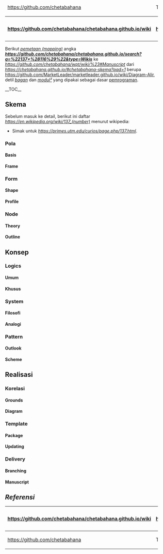 <table>
  <thead>
    <tr>
      <td>[[<img src="https://avatars1.githubusercontent.com/u/36441664?v=3&s=20" class="avatar">|https://github.com/chetabahana]]</td><td colspan="7">This [[#|wiki]] is courtesy of '''[[Chetabahana Project|https://github.com/MarketLeader]]'''. Find all of them on '''[[Project Map|https://github.com/chetabahana/chetabahana.github.io/wiki/Skema#Implementasi]]'''.</td><td>[[<img src="https://avatars2.githubusercontent.com/u/36441943?v=3&s=20">|https://github.com/MarketLeader]]</td>   
    </tr>
  </thead>
  <tbody>
    <tr>
      <th>[[:arrow_double_up:|https://github.com/chetabahana/chetabahana.github.io/wiki]]</th>
      <th>[[:arrow_up_small:|https://github.com/chetabahana/chetabahana.github.io/wiki]]</th>
      <th>[[Home|:rewind:]] [[Home|Intro]]</th>
      <th>[[136#Manuscript|:arrow_backward:]] [[136#Manuscript|Prev]]</th>
      <th>[[1#Manuscript|:repeat:]] [[1#Manuscript|Base]]</th>
      <th>[[138#Manuscript|Next]] [[138#Manuscript|:arrow_forward:]]</th>
      <th>[[139#Manuscript|Last]] [[139#Manuscript|:fast_forward:]]</th>
      <th>[[:arrow_down_small:|https://github.com/MarketLeader/marketleader.github.io/wiki]]</th>
      <th>[[:arrow_double_down:|https://github.com/chetabahana/wpt/wiki]]</th>
    </tr>
  </tbody>
</table>

Berikut ''[[Mapping|pemetaan (mapping)]]'' angka '''''[[137|https://github.com/chetabahana/chetabahana.github.io/search?q=%22137+%28116%29%22&type=Wikis]]''''' ke ''[[piramida data|https://github.com/chetabahana/wpt/wiki/%23#Manuscript]]'' dari ''[[diagram|https://chetabahana.github.io/#chetabahana-skema?pad=1]]'' berupa [[konsep|https://github.com/MarketLeader/marketleader.github.io/wiki/Diagram-Alir]], detil ''[[bagan]]'' dan ''[[Diagram#modul|modul²]]'' yang dipakai sebagai dasar [[Programming#implementasi|pemrograman]].

__TOC__

==Skema==
Sebelum masuk ke detail, berikut ini daftar ''[[keistimewaan angka 137|https://en.wikipedia.org/wiki/137_(number)]]'' menurut wikipedia:
* Simak untuk ''[[keistimewaan² lainnya|https://primes.utm.edu/curios/page.php/137.html]]''.
<blockquote>
</blockquote>

===Pola===

====Basis====
====Frame====
===Form===
====Shape====
====Profile====
===Node===
====Theory====
====Outline====

==Konsep==
===Logics===
====Umum====
====Khusus====
===System===
====Filosofi====
====Analogi====
===Pattern===
====Outlook====
====Scheme====

==Realisasi==
===Korelasi===
====Grounds====
====Diagram====
===Template===
====Package====
====Updating====
===Delivery===
====Branching====

====Manuscript====
==''Referensi''==

<table>
  <thead>
    <tr>
      <th>[[:arrow_double_up:|https://github.com/chetabahana/chetabahana.github.io/wiki]]</th>
      <th>[[:arrow_up_small:|https://github.com/chetabahana/chetabahana.github.io/wiki]]</th>
      <th>[[Home|:rewind:]] [[Home|Intro]]</th>
      <th>[[136#Manuscript|:arrow_backward:]] [[136#Manuscript|Prev]]</th>
      <th>[[1#Manuscript|:repeat:]] [[1#Manuscript|Base]]</th>
      <th>[[138#Manuscript|Next]] [[138#Manuscript|:arrow_forward:]]</th>
      <th>[[139#Manuscript|Last]] [[139#Manuscript|:fast_forward:]]</th>
      <th>[[:arrow_down_small:|https://github.com/MarketLeader/marketleader.github.io/wiki]]</th>
      <th>[[:arrow_double_down:|https://github.com/chetabahana/wpt/wiki]]</th>
    </tr>
  </thead>
  <tbody>
    <tr>
      <td>[[<img src="https://avatars1.githubusercontent.com/u/36441664?v=3&s=20" class="avatar">|https://github.com/chetabahana]]</td><td colspan="7">This [[137#table-of-contents|wiki]] is courtesy of '''[[Chetabahana Project|https://github.com/MarketLeader]]'''. Find all of them on '''[[Project Map|https://github.com/chetabahana/chetabahana.github.io/wiki/Skema#Implementasi]]'''.</td><td>[[<img src="https://avatars2.githubusercontent.com/u/36441943?v=3&s=20">|https://github.com/MarketLeader]]</td>   
    </tr>
  </tbody>
</table>
